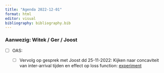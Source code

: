 ```yaml
---
title: "Agenda 2022-12-01"
format: html
editor: visual
bibliography: bibliography.bib
---
```


### Aanwezig: Witek / Ger / Joost

-   [ ] OAS:

    -   [ ] Vervolg op gesprek met Joost dd 25-11-2022: Kijken naar concaviteit van inter-arrival tijden en effect op loss function: [experiment](https://witusj.github.io/research/experiments/site/source/sim-based-opt.html)
